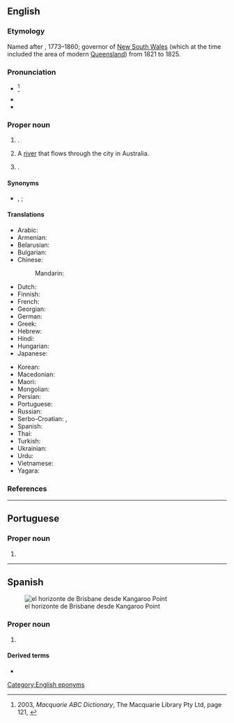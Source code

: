 ==English==
{{wikipedia}}
{{wikipedia|Brisbane River}}

===Etymology===
Named after {{w|Sir Thomas Brisbane}}, 1773–1860; governor of [[New South Wales]] (which at the time included the area of modern [[Queensland]]) from 1821 to 1825.

===Pronunciation===
* {{IPA|en|/ˈbɹɪzbən/}} <ref>2003, ''Macquarie ABC Dictionary'', The Macquarie Library Pty Ltd, page 121, {{ISBN|1-876429-37-2}}</ref>
* {{audio|en|En-au-Brisbane.oga|Audio (AUS)}}
* {{rhymes|en|ɪzbən|s=2}}

===Proper noun===
{{en-proper noun}}

# {{place|en|large city/capital city|s/Queensland|c/Australia}}.
# A [[river]] that flows through the city in Australia.
# {{place|en|city|co/San Mateo County|s/California|c/USA}}.

====Synonyms====
* {{sense|Australian city|informal}} {{l|en|Brissie}}, {{l|en|Brizzie}}; {{q|jocular}} {{l|en|Brisvegas}}

====Translations====
{{trans-top|Capital of Queensland, Australia}}
* Arabic: {{t|ar|بْرِيزْبِين|m|tr=brīzbin}}
* Armenian: {{t+|hy|Բրիսբեն|sc=Armn}}
* Belarusian: {{t|be|Бры́сбен|m}}
* Bulgarian: {{t|bg|Бри́збейн|m}}
* Chinese:
*: Mandarin: {{t+|cmn|布里斯班|tr=Bùlǐsībān|sc=Hani}}
* Dutch: {{t+|nl|Brisbane}}
* Finnish: {{t+|fi|Brisbane}}
* French: {{t+|fr|Brisbane|m}}
* Georgian: {{t|ka|ბრიზბენი|sc=Geor}}
* German: {{t+|de|Brisbane|n}}
* Greek: {{t|el|Μπρίσμπεϊν|n|sc=Grek}}
* Hebrew: {{t|he|בריזביין}}
* Hindi: {{t|hi|ब्रिस्बेन}}
* Hungarian: {{t|hu|Brisbane}}
* Japanese: {{t|ja|ブリスベン|tr=Burisuben}}
{{trans-mid}}
* Korean: {{t|ko|^브리즈번}}
* Macedonian: {{t|mk|Бризбејн|m}}
* Maori: {{t|mi|Piripane}}
* Mongolian: {{t|mn|Брисбэн|sc=Cyrl}}
* Persian: {{t|fa|بریزبن}}
* Portuguese: {{t|pt|Brisbane|f}}
* Russian: {{t+|ru|Бри́сбен|m}}
* Serbo-Croatian: {{t|sh|Бризбејн|m|sc=Cyrl}}, {{t+|sh|Brisbane|m}}
* Spanish: {{t+|es|Brisbane|m}}
* Thai: {{t|th|บริสเบน|tr=brìtbayn}}
* Turkish: {{t|tr|Brisbane}}
* Ukrainian: {{t|uk|Брі́сбен|m}}
* Urdu: {{t|ur|برسبین|tr=brisben}}
* Vietnamese: {{t|vi|Brisbane}}
* Yagara: {{t|yxg|Meanjin}}
{{trans-bottom}}

===References===
<references/>

[[Category:English eponyms]]
{{topics|en|Rivers in Australia}}

----

==Portuguese==

===Proper noun===
{{pt-proper noun}}

# {{place|pt|city/state capital|s/Queensland|c/Australia|t1=Brisbane}}

----

==Spanish==
{{wikipedia|lang=es}}
[[File:Skyline of Brisbane viewed from Kangaroo Point, Queensland, November 2019, 01.jpg|thumb|el horizonte de Brisbane desde Kangaroo Point]]

===Proper noun===
{{es-proper noun}}

# {{place|es|capital|s/Queensland|c/Australia|t1=Brisbane}}

====Derived terms====
* {{l|es|brisbanita}}